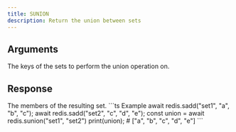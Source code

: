 ```yaml
---
title: SUNION
description: Return the union between sets
---
```


## Arguments

<ParamField body="keys" type="...string[]" required>
  The keys of the sets to perform the union operation on.
</ParamField>


## Response

<ResponseField type="TValue[]" required>
  The members of the resulting set.
</ResponseField>

<RequestExample>
```ts Example 
await redis.sadd("set1", "a", "b", "c"); 
await redis.sadd("set2", "c", "d", "e"); 
const union =  await redis.sunion("set1", "set2")
print(union); # ["a", "b", "c", "d", "e"]
```

</RequestExample>
